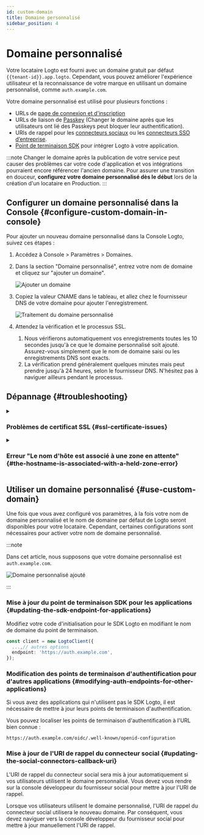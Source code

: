 ```yaml
---
id: custom-domain
title: Domaine personnalisé
sidebar_position: 4
---
```


# Domaine personnalisé

Votre locataire Logto est fourni avec un domaine gratuit par défaut `{{tenant-id}}.app.logto`. Cependant, vous pouvez améliorer l'expérience utilisateur et la reconnaissance de votre marque en utilisant un domaine personnalisé, comme `auth.example.com`.

Votre domaine personnalisé est utilisé pour plusieurs fonctions :

- URLs de [page de connexion et d'inscription](/end-user-flows/sign-up-and-sign-in)
- URLs de liaison de [Passkey](/end-user-flows/mfa/webauthn) (Changer le domaine après que les utilisateurs ont lié des Passkeys peut bloquer leur authentification).
- URIs de rappel pour les [connecteurs sociaux](/connectors/social-connectors) ou les [connecteurs SSO d’entreprise](/connectors/enterprise-connectors).
- [Point de terminaison SDK](/integrate-logto/application-data-structure#openid-provider-configuration-endpoint) pour intégrer Logto à votre application.

:::note
Changer le domaine après la publication de votre service peut causer des problèmes car votre code d'application et vos intégrations pourraient encore référencer l'ancien domaine. Pour assurer une transition en douceur, **configurez votre domaine personnalisé dès le début** lors de la création d'un locataire en Production.
:::

## Configurer un domaine personnalisé dans la Console \{#configure-custom-domain-in-console}

Pour ajouter un nouveau domaine personnalisé dans la Console Logto, suivez ces étapes :

1. Accédez à <CloudLink to="/tenant-settings/domains">Console > Paramètres > Domaines</CloudLink>.
2. Dans la section "Domaine personnalisé", entrez votre nom de domaine et cliquez sur "ajouter un domaine".

   <img src="/img/assets/custom-domain-section.jpeg" alt="Ajouter un domaine" />

3. Copiez la valeur CNAME dans le tableau, et allez chez le fournisseur DNS de votre domaine pour ajouter l'enregistrement.

   <img src="/img/assets/custom-domain-processing.jpeg" alt="Traitement du domaine personnalisé" />

4. Attendez la vérification et le processus SSL.
   1. Nous vérifierons automatiquement vos enregistrements toutes les 10 secondes jusqu'à ce que le domaine personnalisé soit ajouté. Assurez-vous simplement que le nom de domaine saisi ou les enregistrements DNS sont exacts.
   2. La vérification prend généralement quelques minutes mais peut prendre jusqu'à 24 heures, selon le fournisseur DNS. N'hésitez pas à naviguer ailleurs pendant le processus.

## Dépannage \{#troubleshooting}

<details>
<summary>

### Problèmes de certificat SSL \{#ssl-certificate-issues}

</summary>

Si vous rencontrez des problèmes de certificat SSL lors de la configuration de votre domaine personnalisé, cela peut être lié aux enregistrements CAA dans votre configuration DNS. Les enregistrements CAA spécifient quelles autorités de certification (CAs) sont autorisées à émettre des certificats pour votre domaine.

Pour dépanner et résoudre les problèmes de certificat SSL liés aux enregistrements CAA, consultez la [documentation de Cloudflare](https://developers.cloudflare.com/ssl/edge-certificates/caa-records/) sur les enregistrements CAA.

</details>

<details>
<summary>

### Erreur "Le nom d'hôte est associé à une zone en attente" \{#the-hostname-is-associated-with-a-held-zone-error}

</summary>

Si vous rencontrez le message d'erreur "Le nom d'hôte est associé à une zone en attente, veuillez contacter le propriétaire pour faire lever la suspension" lors de l'ajout d'un domaine personnalisé, cela signifie que le domaine est déjà dans la zone Cloudflare, et qu'il est défini sur le statut "Zone Hold". Consultez cette [documentation Cloudflare](https://developers.cloudflare.com/fundamentals/setup/account/account-security/zone-holds/) pour plus d'informations.

Pour résoudre ce problème, vous devrez libérer la suspension de la zone. Suivez le lien ci-dessus pour obtenir des instructions sur la façon de libérer la suspension de la zone dans Cloudflare.

</details>

## Utiliser un domaine personnalisé \{#use-custom-domain}

Une fois que vous avez configuré vos paramètres, à la fois votre nom de domaine personnalisé et le nom de domaine par défaut de Logto seront disponibles pour votre locataire. Cependant, certaines configurations sont nécessaires pour activer votre nom de domaine personnalisé.

:::note

Dans cet article, nous supposons que votre domaine personnalisé est `auth.example.com`.

<img src="/img/assets/custom-domain-added.jpeg" alt="Domaine personnalisé ajouté" />

:::

### Mise à jour du point de terminaison SDK pour les applications \{#updating-the-sdk-endpoint-for-applications}

Modifiez votre code d'initialisation pour le SDK Logto en modifiant le nom de domaine du point de terminaison.

```typescript
const client = new LogtoClient({
  ...,// autres options
  endpoint: 'https://auth.example.com',
});
```

### Modification des points de terminaison d'authentification pour d'autres applications \{#modifying-auth-endpoints-for-other-applications}

Si vous avez des applications qui n'utilisent pas le SDK Logto, il est nécessaire de mettre à jour leurs points de terminaison d'authentification.

Vous pouvez localiser les points de terminaison d'authentification à l'URL bien connue :

```
https://auth.example.com/oidc/.well-known/openid-configuration
```

### Mise à jour de l'URI de rappel du connecteur social \{#updating-the-social-connectors-callback-uri}

L'URI de rappel du connecteur social sera mis à jour automatiquement si vos utilisateurs utilisent le domaine personnalisé. Vous devez vous rendre sur la console développeur du fournisseur social pour mettre à jour l'URI de rappel.

Lorsque vos utilisateurs utilisent le domaine personnalisé, l'URI de rappel du connecteur social utilisera le nouveau domaine. Par conséquent, vous devez naviguer vers la console développeur du fournisseur social pour mettre à jour manuellement l'URI de rappel.
